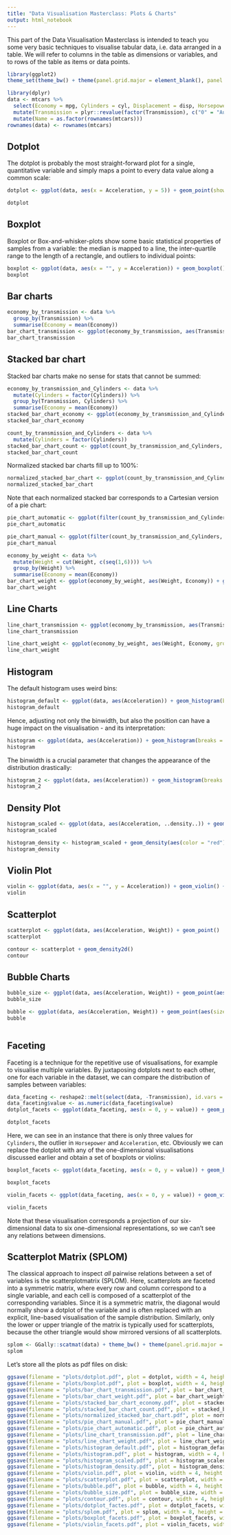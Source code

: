 ```yaml
---
title: "Data Visualisation Masterclass: Plots & Charts"
output: html_notebook
---
```


This part of the Data Visualisation Masterclass is intended to teach you some very basic techniques to visualise tabular data, i.e. data arranged in a table. We will refer to columns in the table as dimensions or variables, and to rows of the table as items or data points.

```r
library(ggplot2)
theme_set(theme_bw() + theme(panel.grid.major = element_blank(), panel.grid.minor = element_blank(), panel.border = element_blank()))

library(dplyr)
data <- mtcars %>%
  select(Economy = mpg, Cylinders = cyl, Displacement = disp, Horsepower = hp, Weight = wt, Acceleration = qsec, Transmission = am) %>%
  mutate(Transmission = plyr::revalue(factor(Transmission), c("0" = "Automatic", "1" = "Manual"))) %>%
  mutate(Name = as.factor(rownames(mtcars)))
rownames(data) <- rownames(mtcars)
```

## Dotplot
The dotplot is probably the most straight-forward plot for a single, quantitative variable and simply maps a point to every data value along a common scale:

```r
dotplot <- ggplot(data, aes(x = Acceleration, y = 5)) + geom_point(show.legend = F) + theme(axis.ticks.y = element_blank(), axis.text.y = element_blank(), axis.title.y = element_blank()) + xlim(14,23)

dotplot
```

## Boxplot
Boxplot or Box-and-whisker-plots show some basic statistical properties of samples from a variable: the median is mapped to a line, the inter-quartile range to the length of a rectangle, and outliers to individual points:

```r
boxplot <- ggplot(data, aes(x = "", y = Acceleration)) + geom_boxplot() + ylim(14,23) + theme(axis.title.x = element_blank(), axis.ticks.y = element_blank(), axis.title = element_blank(), axis.text.y = element_blank()) + coord_flip() 
boxplot
```

## Bar charts
```r
economy_by_transmission <- data %>% 
  group_by(Transmission) %>% 
  summarise(Economy = mean(Economy))
bar_chart_transmission <- ggplot(economy_by_transmission, aes(Transmission, Economy)) + geom_col()
bar_chart_transmission
```

## Stacked bar chart
Stacked bar charts make no sense for stats that cannot be summed:
```r
economy_by_transmission_and_Cylinders <- data %>% 
  mutate(Cylinders = factor(Cylinders)) %>%
  group_by(Transmission, Cylinders) %>% 
  summarise(Economy = mean(Economy))
stacked_bar_chart_economy <- ggplot(economy_by_transmission_and_Cylinders, aes(Transmission, Economy)) + geom_col(aes(fill = Cylinders))
stacked_bar_chart_economy
```

```r
count_by_transmission_and_Cylinders <- data %>% 
  mutate(Cylinders = factor(Cylinders)) 
stacked_bar_chart_count <- ggplot(count_by_transmission_and_Cylinders, aes(Transmission)) + geom_bar(aes(fill = Cylinders))
stacked_bar_chart_count
```

Normalized stacked bar charts fill up to 100%:
```r
normalized_stacked_bar_chart <- ggplot(count_by_transmission_and_Cylinders, aes(Transmission)) + geom_bar(aes(fill = Cylinders), position = "fill")
normalized_stacked_bar_chart
```

Note that each normalized stacked bar corresponds to a Cartesian version of a pie chart:
```r
pie_chart_automatic <- ggplot(filter(count_by_transmission_and_Cylinders, Transmission == "Automatic"), aes(x = factor(1), fill = Cylinders)) + geom_bar(width=1) + coord_polar(theta = "y") + theme(axis.title.y = element_blank(), axis.ticks.y = element_blank(), axis.text.y = element_blank())
pie_chart_automatic
```

```r
pie_chart_manual <- ggplot(filter(count_by_transmission_and_Cylinders, Transmission == "Manual"), aes(x = factor(1), fill = Cylinders)) + geom_bar(width=1) + coord_polar(theta = "y") + theme(axis.title.y = element_blank(), axis.ticks.y = element_blank(), axis.text.y = element_blank())
pie_chart_manual
```

```r
economy_by_weight <- data %>%
  mutate(Weight = cut(Weight, c(seq(1,6)))) %>%
  group_by(Weight) %>%
  summarise(Economy = mean(Economy))
bar_chart_weight <- ggplot(economy_by_weight, aes(Weight, Economy)) + geom_col()
bar_chart_weight
```

## Line Charts

```r
line_chart_transmission <- ggplot(economy_by_transmission, aes(Transmission, Economy, group=1)) + geom_line() + ylim(0,25)
line_chart_transmission
```

```r
line_chart_weight <- ggplot(economy_by_weight, aes(Weight, Economy, group=1)) + geom_line()
line_chart_weight
```


## Histogram
The default histogram uses weird bins:
```r
histogram_default <- ggplot(data, aes(Acceleration)) + geom_histogram(binwidth = 1) + scale_x_continuous(breaks = c(14,16,18,20,24)) + xlim(14,24)
histogram_default
```

Hence, adjusting not only the binwidth, but also the position can have a huge impact on the visualisation - and its interpretation:

```r
histogram <- ggplot(data, aes(Acceleration)) + geom_histogram(breaks = c(seq(14,24))) + scale_x_continuous(breaks = c(14,16,18,20,24)) + xlim(14,24)
histogram
```

The binwidth is a crucial parameter that changes the appearance of the distribution drastically:
```r
histogram_2 <- ggplot(data, aes(Acceleration)) + geom_histogram(breaks = c(seq(14,24,by=2))) + scale_x_continuous(breaks = c(14,16,18,20,24)) + xlim(14,24)
histogram_2
```

## Density Plot
```r
histogram_scaled <- ggplot(data, aes(Acceleration, ..density..)) + geom_histogram(breaks = c(seq(14,24))) + scale_x_continuous(breaks = c(14,16,18,20,24)) + xlim(14,24)
histogram_scaled

histogram_density <- histogram_scaled + geom_density(aes(color = "red"), show.legend = F)
histogram_density

```

## Violin Plot

```r
violin <- ggplot(data, aes(x = "", y = Acceleration)) + geom_violin() + ylim(14,24) + theme(axis.title.x = element_blank(), axis.ticks.y = element_blank(), axis.title = element_blank(), axis.text.y = element_blank()) + coord_flip()
violin
```

## Scatterplot

```r
scatterplot <- ggplot(data, aes(Acceleration, Weight)) + geom_point()
scatterplot
```

```r
contour <- scatterplot + geom_density2d()
contour
```

## Bubble Charts

```r
bubble_size <- ggplot(data, aes(Acceleration, Weight)) + geom_point(aes(size = Economy, fill = Transmission))
bubble_size
```

```r
bubble <- ggplot(data, aes(Acceleration, Weight)) + geom_point(aes(size = Economy, color = Transmission))
bubble
```

```r

```

## Faceting
Faceting is a technique for the repetitive use of visualisations, for example to visualise multiple variables. By juxtaposing dotplots next to each other, one for each variable in the dataset, we can compare the distribution of samples between variables:

```r
data_faceting <- reshape2::melt(select(data, -Transmission), id.vars = c("Name"))
data_faceting$value <- as.numeric(data_faceting$value)
dotplot_facets <- ggplot(data_faceting, aes(x = 0, y = value)) + geom_point(show.legend = F) + theme(axis.ticks.x = element_blank(), axis.text.x = element_blank(), axis.title.x = element_blank()) + facet_wrap(~variable, scales = "free", nrow = 1)

dotplot_facets
```

Here, we can see in an instance that there is only three values for `Cylinders`, the outlier in `Horsepower` and `Acceleration`, etc. Obviously we can replace the dotplot with any of the one-dimensional visualisations discussed earlier and obtain a set of boxplots or violins:

```r
boxplot_facets <- ggplot(data_faceting, aes(x = 0, y = value)) + geom_boxplot(show.legend = F) + theme(axis.ticks.x = element_blank(), axis.text.x = element_blank(), axis.title.x = element_blank()) + facet_wrap(~variable, scales = "free", nrow = 1)

boxplot_facets
```

```r
violin_facets <- ggplot(data_faceting, aes(x = 0, y = value)) + geom_violin(show.legend = F) + theme(axis.ticks.x = element_blank(), axis.text.x = element_blank(), axis.title.x = element_blank()) + facet_wrap(~variable, scales = "free", nrow = 1)

violin_facets
```

Note that these visualisation corresponds a projection of our six-dimensional data to six one-dimensional representations, so we can't see any relations between dimensions. 

## Scatterplot Matrix (SPLOM)
The classical approach to inspect *all* pairwise relations between a set of variables is the scatterplotmatrix (SPLOM). Here, scatterplots are faceted into a symmetric matrix, where every row and column correspond to a single variable, and each cell is composed of a scatterplot of the corresponding variables. Since it is a symmetric matrix, the diagonal would normally show a dotplot of the variable and is often replaced with an explicit, line-based visualisation of the sample distribution. Similarly, only the lower or upper triangle of the matrix is typically used for scatterplots, because the other triangle would show mirrored versions of all scatterplots.  

```r
splom <- GGally::scatmat(data) + theme_bw() + theme(panel.grid.major = element_blank(), panel.grid.minor = element_blank())
splom
```

Let's store all the plots as pdf files on disk:
```r
ggsave(filename = "plots/dotplot.pdf", plot = dotplot, width = 4, height = 1, units = "in")
ggsave(filename = "plots/boxplot.pdf", plot = boxplot, width = 4, height = 1, units = "in")
ggsave(filename = "plots/bar_chart_transmission.pdf", plot = bar_chart_transmission, width = 4, height = 3, units = "in")
ggsave(filename = "plots/bar_chart_weight.pdf", plot = bar_chart_weight, width = 4, height = 3, units = "in")
ggsave(filename = "plots/stacked_bar_chart_economy.pdf", plot = stacked_bar_chart_economy, width = 4, height = 3, units = "in")
ggsave(filename = "plots/stacked_bar_chart_count.pdf", plot = stacked_bar_chart_count, width = 4, height = 3, units = "in")
ggsave(filename = "plots/normalized_stacked_bar_chart.pdf", plot = normalized_stacked_bar_chart, width = 4, height = 3, units = "in")
ggsave(filename = "plots/pie_chart_manual.pdf", plot = pie_chart_manual, width = 4, height = 3, units = "in")
ggsave(filename = "plots/pie_chart_automatic.pdf", plot = pie_chart_automatic, width = 4, height = 3, units = "in")
ggsave(filename = "plots/line_chart_transmission.pdf", plot = line_chart_transmission, width = 4, height = 3, units = "in")
ggsave(filename = "plots/line_chart_weight.pdf", plot = line_chart_weight, width = 4, height = 3, units = "in")
ggsave(filename = "plots/histogram_default.pdf", plot = histogram_default, width = 4, height = 3, units = "in")
ggsave(filename = "plots/histogram.pdf", plot = histogram, width = 4, height = 3, units = "in")
ggsave(filename = "plots/histogram_scaled.pdf", plot = histogram_scaled, width = 4, height = 3, units = "in")
ggsave(filename = "plots/histogram_density.pdf", plot = histogram_density, width = 4, height = 3, units = "in")
ggsave(filename = "plots/violin.pdf", plot = violin, width = 4, height = 3, units = "in")
ggsave(filename = "plots/scatterplot.pdf", plot = scatterplot, width = 4, height = 3, units = "in")
ggsave(filename = "plots/bubble.pdf", plot = bubble, width = 4, height = 3, units = "in")
ggsave(filename = "plots/bubble_size.pdf", plot = bubble_size, width = 4, height = 3, units = "in")
ggsave(filename = "plots/contour.pdf", plot = contour, width = 4, height = 3, units = "in")
ggsave(filename = "plots/dotplot_factes.pdf", plot = dotplot_facets, width = 10, height = 3, units = "in")
ggsave(filename = "plots/splom.pdf", plot = splom, width = 8, height = 6, units = "in")
ggsave(filename = "plots/boxplot_facets.pdf", plot = boxplot_facets, width = 10, height = 3, units = "in")
ggsave(filename = "plots/violin_facets.pdf", plot = violin_facets, width = 10, height = 3, units = "in")
```